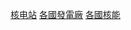 {{Commons category|Nuclear power plants by country}}
{{portal box|能源|核技术}}
{{Categories by country|nocat}}

[[Category:核电站|]]
[[Category:各國發電廠|]]
[[Category:各國核能|]]